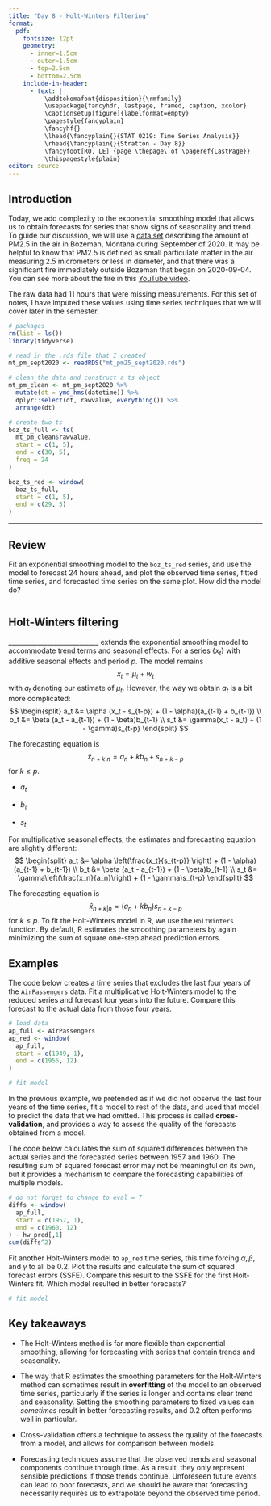 ```yaml
---
title: "Day 8 - Holt-Winters Filtering"
format:
  pdf:
    fontsize: 12pt
    geometry:
      - inner=1.5cm
      - outer=1.5cm
      - top=2.5cm
      - bottom=2.5cm
    include-in-header:
      - text: |
          \addtokomafont{disposition}{\rmfamily}
          \usepackage{fancyhdr, lastpage, framed, caption, xcolor}
          \captionsetup[figure]{labelformat=empty}
          \pagestyle{fancyplain}
          \fancyhf{}
          \lhead{\fancyplain{}{STAT 0219: Time Series Analysis}}
          \rhead{\fancyplain{}{Stratton - Day 8}}
          \fancyfoot[RO, LE] {page \thepage\ of \pageref{LastPage}}
          \thispagestyle{plain}
editor: source
---
```

\vspace{-1in}

## Introduction

Today, we add complexity to the exponential smoothing model that allows us to obtain forecasts for series that show signs of seasonality and trend. To guide our discussion, we will use a [data set](https://discover-mtdeq.hub.arcgis.com/datasets/7ff8441bb7014aa1b8a1da58f51c16db_0/explore?filters=eyJzaXRlbmFtZSI6WyJCb3plbWFuIl0sImRhdGV0aW1lIjpbMTUxNDUwNTEyOTUxNy40NywxNzI2OTg0ODAwMDAwXX0%3D&location=46.335398%2C-109.995100%2C7.00&showTable=true) describing the amount of PM2.5 in the air in Bozeman, Montana during September of 2020. It may be helpful to know that PM2.5 is defined as small particulate matter in the air measuring 2.5 micrometers or less in diameter, and that there was a significant fire immediately outside Bozeman that began on 2020-09-04. You can see more about the fire in this [YouTube video](https://www.youtube.com/watch?v=0VuPzpDxH1c&ab_channel=KBZKBozemanMTNews).

:::{.callout-important}
The raw data had 11 hours that were missing measurements. For this set of notes, I have imputed these values using time series techniques that we will cover later in the semester. 
:::

```r
# packages
rm(list = ls())
library(tidyverse)

# read in the .rds file that I created
mt_pm_sept2020 <- readRDS("mt_pm25_sept2020.rds")

# clean the data and construct a ts object
mt_pm_clean <- mt_pm_sept2020 %>%
  mutate(dt = ymd_hms(datetime)) %>%
  dplyr::select(dt, rawvalue, everything()) %>%
  arrange(dt)

# create two ts
boz_ts_full <- ts(
  mt_pm_clean$rawvalue,
  start = c(1, 5),
  end = c(30, 5),
  freq = 24
)

boz_ts_red <- window(
  boz_ts_full,
  start = c(1, 5),
  end = c(29, 5)
)
```

***

## Review

Fit an exponential smoothing model to the `boz_ts_red` series, and use the model to forecast 24 hours ahead, and plot the observed time series, fitted time series, and forecasted time series on the same plot. How did the model do?

```r

```


\newpage

## Holt-Winters filtering

:::{.callout-note}
____________________________ extends the exponential smoothing model to accommodate trend terms and seasonal effects. For a series $\{x_t\}$ with additive seasonal effects and period $p$. The model remains
$$
x_t = \mu_t + w_t
$$
with $a_t$ denoting our estimate of $\mu_t$. However, the way we obtain $a_t$ is a bit more complicated:
$$
\begin{split}
a_t &= \alpha (x_t - s_{t-p}) + (1 - \alpha)(a_{t-1} + b_{t-1}) \\
b_t &= \beta (a_t - a_{t-1}) + (1 - \beta)b_{t-1} \\
s_t &= \gamma(x_t - a_t) + (1 - \gamma)s_{t-p}
\end{split}
$$

The forecasting equation is
$$
\hat{x}_{n+k|n} = a_n + kb_n + s_{n+k-p}
$$
for $k \leq p$.
:::


- $a_t$

\vspace{1.5in}

- $b_t$

\vspace{1.5in}

- $s_t$

\newpage

:::{.callout-note}
For multiplicative seasonal effects, the estimates and forecasting equation are slightly different:
$$
\begin{split}
a_t &= \alpha \left(\frac{x_t}{s_{t-p}} \right) + (1 - \alpha)(a_{t-1} + b_{t-1}) \\
b_t &= \beta (a_t - a_{t-1}) + (1 - \beta)b_{t-1} \\
s_t &= \gamma\left(\frac{x_n}{a_n}\right) + (1 - \gamma)s_{t-p}
\end{split}
$$

The forecasting equation is
$$
\hat{x}_{n+k|n} = (a_n + kb_n)s_{n+k-p}
$$
for $k \leq p$. To fit the Holt-Winters model in R, we use the `HoltWinters` function. By default, R estimates the smoothing parameters by again minimizing the sum of square one-step ahead prediction errors. 
:::

\newpage

## Examples

The code below creates a time series that excludes the last four years of the `AirPassengers` data. Fit a multiplicative Holt-Winters model to the reduced series and forecast four years into the future. Compare this forecast to the actual data from those four years. 

```r
# load data
ap_full <- AirPassengers
ap_red <- window(
  ap_full, 
  start = c(1949, 1),
  end = c(1956, 12)
)

# fit model

```

\newpage

:::{.callout-note}
In the previous example, we pretended as if we did not observe the last four years of the time series, fit a model to rest of the data, and used that model to predict the data that we had omitted. This process is called **cross-validation**, and provides a way to assess the quality of the forecasts obtained from a model. 
:::

The code below calculates the sum of squared differences between the actual series and the forecasted series between 1957 and 1960. The resulting sum of squared forecast error may not be meaningful on its own, but it provides a mechanism to compare the forecasting capabilities of multiple models.

```r
# do not forget to change to eval = T
diffs <- window(
  ap_full,
  start = c(1957, 1),
  end = c(1960, 12)
) - hw_pred[,1]
sum(diffs^2)
```

Fit another Holt-Winters model to `ap_red` time series, this time forcing $\alpha, \beta$, and $\gamma$ to all be 0.2. Plot the results and calculate the sum of squared forecast errors (SSFE). Compare this result to the SSFE for the first Holt-Winters fit. Which model resulted in better forecasts?

```r
# fit model

```

\newpage

## Key takeaways

- The Holt-Winters method is far more flexible than exponential smoothing, allowing for forecasting with series that contain trends and seasonality. 

- The way that R estimates the smoothing parameters for the Holt-Winters method can sometimes result in **overfitting** of the model to an observed time series, particularly if the series is longer and contains clear trend and seasonality. Setting the smoothing parameters to fixed values can *sometimes* result in better forecasting results, and 0.2 often performs well in particular. 

- Cross-validation offers a technique to assess the quality of the forecasts from a model, and allows for comparison between models. 

- Forecasting techniques assume that the observed trends and seasonal components continue through time. As a result, they only represent sensible predictions if those trends continue. Unforeseen future events can lead to poor forecasts, and we should be aware that forecasting necessarily requires us to extrapolate beyond the observed time period. 
